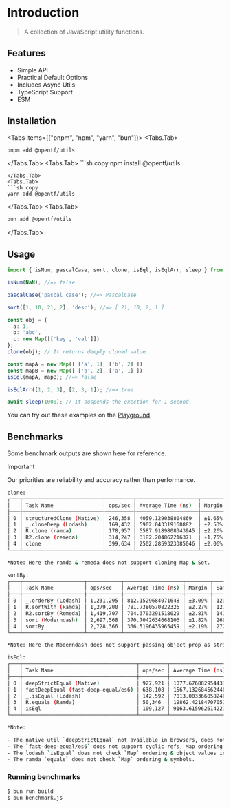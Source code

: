 
# Introduction

> A collection of JavaScript utility functions.

## Features

- Simple API
- Practical Default Options
- Includes Async Utils
- TypeScript Support
- ESM

## Installation

<Tabs items={["pnpm", "npm", "yarn", "bun"]}>
  <Tabs.Tab>
  ```sh copy 
  pnpm add @opentf/utils 
  ```
  </Tabs.Tab>
  <Tabs.Tab>
      ```sh copy 
  npm install @opentf/utils 
  ```
  </Tabs.Tab>
  <Tabs.Tab>
  ```sh copy 
  yarn add @opentf/utils 
  ```
  </Tabs.Tab>
  <Tabs.Tab>
  ```sh copy 
  bun add @opentf/utils 
  ```
  </Tabs.Tab>
</Tabs>

## Usage

```ts
import { isNum, pascalCase, sort, clone, isEql, isEqlArr, sleep } from "@opentf/utils";

isNum(NaN); //=> false

pascalCase('pascal case'); //=> PascalCase

sort([1, 10, 21, 2], 'desc'); //=> [ 21, 10, 2, 1 ]

const obj = {
  a: 1, 
  b: 'abc', 
  c: new Map([['key', 'val']])
};
clone(obj); // It returns deeply cloned value.

const mapA = new Map([ ['a', 1], ['b', 2] ])
const mapB = new Map([ ['b', 2], ['a', 1] ])
isEql(mapA, mapB); //=> false

isEqlArr([1, 2, 3], [2, 3, 1]); //=> true

await sleep(1000); // It suspends the exection for 1 second.
```

<Callout type="default">

You can try out these examples on the [Playground](/playground).

</Callout>

## Benchmarks

Some benchmark outputs are shown here for reference.

> [!IMPORTANT]  
> Our priorities are reliability and accuracy rather than performance.

```sh
clone:
┌───┬──────────────────────────┬─────────┬────────────────────┬────────┬─────────┐
│   │ Task Name                │ ops/sec │ Average Time (ns)  │ Margin │ Samples │
├───┼──────────────────────────┼─────────┼────────────────────┼────────┼─────────┤
│ 0 │ structuredClone (Native) │ 246,358 │ 4059.129038804869  │ ±1.65% │ 24636   │
│ 1 │ _.cloneDeep (Lodash)     │ 169,432 │ 5902.043319168882  │ ±2.53% │ 16944   │
│ 2 │ R.clone (ramda)          │ 178,957 │ 5587.9189808343945 │ ±2.26% │ 17897   │
│ 3 │ R2.clone (remeda)        │ 314,247 │ 3182.204862216371  │ ±1.75% │ 31426   │
│ 4 │ clone                    │ 399,634 │ 2502.2859323385046 │ ±2.06% │ 39964   │
└───┴──────────────────────────┴─────────┴────────────────────┴────────┴─────────┘

*Note: Here the ramda & remeda does not support cloning Map & Set.

sortBy:
┌───┬────────────────────┬───────────┬───────────────────┬────────┬─────────┐
│   │ Task Name          │ ops/sec   │ Average Time (ns) │ Margin │ Samples │
├───┼────────────────────┼───────────┼───────────────────┼────────┼─────────┤
│ 0 │ _.orderBy (Lodash) │ 1,231,295 │ 812.1529684071648 │ ±3.09% │ 123130  │
│ 1 │ R.sortWith (Ramda) │ 1,279,200 │ 781.7380570822326 │ ±2.27% │ 127921  │
│ 2 │ R2.sortBy (Remeda) │ 1,419,707 │ 704.3703291518029 │ ±2.81% │ 141971  │
│ 3 │ sort (Moderndash)  │ 2,697,568 │ 370.7042634668106 │ ±1.82% │ 269757  │
│ 4 │ sortBy             │ 2,728,366 │ 366.5196435965459 │ ±2.19% │ 272837  │
└───┴────────────────────┴───────────┴───────────────────┴────────┴─────────┘

*Note: Here the Moderndash does not support passing object prop as string.

isEql:
┌───┬─────────────────────────────────────┬─────────┬───────────────────┬────────┬─────────┐
│   │ Task Name                           │ ops/sec │ Average Time (ns) │ Margin │ Samples │
├───┼─────────────────────────────────────┼─────────┼───────────────────┼────────┼─────────┤
│ 0 │ deepStrictEqual (Native)            │ 927,921 │ 1077.676882954431 │ ±0.38% │ 92793   │
│ 1 │ fastDeepEqual (fast-deep-equal/es6) │ 638,108 │ 1567.132684562446 │ ±1.42% │ 63813   │
│ 2 │ _.isEqual (Lodash)                  │ 142,592 │ 7013.003366058248 │ ±2.13% │ 14260   │
│ 3 │ R.equals (Ramda)                    │ 50,346  │ 19862.42184707051 │ ±1.83% │ 5035    │
│ 4 │ isEql                               │ 109,127 │ 9163.615962614227 │ ±1.28% │ 10913   │
└───┴─────────────────────────────────────┴─────────┴───────────────────┴────────┴─────────┘

*Note: 

- The native util `deepStrictEqual` not available in browsers, does not check `Map` ordering & returns false for same invalid dates.
- The `fast-deep-equal/es6` does not support cyclic refs, Map ordering check, invalid dates, symbols, objects values in Set & TypedArrays. 
- The lodash `isEqual` does not check `Map` ordering & object values in `Set`.
- The ramda `equals` does not check `Map` ordering & symbols.
```

### Running benchmarks

```sh
$ bun run build
$ bun benchmark.js
```

